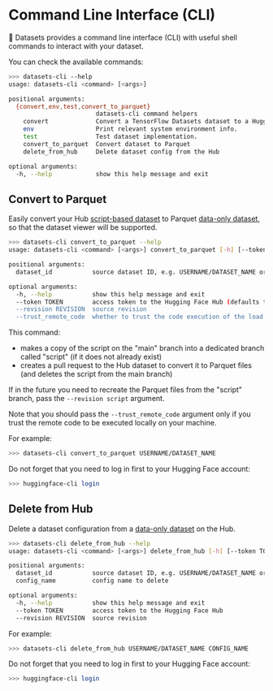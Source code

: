 # Command Line Interface (CLI)

🤗 Datasets provides a command line interface (CLI) with useful shell commands to interact with your dataset.

You can check the available commands:
```bash
>>> datasets-cli --help
usage: datasets-cli <command> [<args>]

positional arguments:
  {convert,env,test,convert_to_parquet}
                        datasets-cli command helpers
    convert             Convert a TensorFlow Datasets dataset to a HuggingFace Datasets dataset.
    env                 Print relevant system environment info.
    test                Test dataset implementation.
    convert_to_parquet  Convert dataset to Parquet
    delete_from_hub     Delete dataset config from the Hub

optional arguments:
  -h, --help            show this help message and exit
```

## Convert to Parquet

Easily convert your Hub [script-based dataset](dataset_script) to Parquet [data-only dataset](repository_structure), so that the dataset viewer will be supported.

```bash
>>> datasets-cli convert_to_parquet --help
usage: datasets-cli <command> [<args>] convert_to_parquet [-h] [--token TOKEN] [--revision REVISION] [--trust_remote_code] dataset_id

positional arguments:
  dataset_id           source dataset ID, e.g. USERNAME/DATASET_NAME or ORGANIZATION/DATASET_NAME

optional arguments:
  -h, --help           show this help message and exit
  --token TOKEN        access token to the Hugging Face Hub (defaults to logged-in user's one)
  --revision REVISION  source revision
  --trust_remote_code  whether to trust the code execution of the load script
```

This command:
- makes a copy of the script on the "main" branch into a dedicated branch called "script" (if it does not already exist)
- creates a pull request to the Hub dataset to convert it to Parquet files (and deletes the script from the main branch)

If in the future you need to recreate the Parquet files from the "script" branch, pass the `--revision script` argument.

Note that you should pass the `--trust_remote_code` argument only if you trust the remote code to be executed locally on your machine.

For example:
```bash
>>> datasets-cli convert_to_parquet USERNAME/DATASET_NAME
```

<Tip>

Do not forget that you need to log in first to your Hugging Face account:
```bash
>>> huggingface-cli login
```

</Tip>

## Delete from Hub

Delete a dataset configuration from a [data-only dataset](repository_structure) on the Hub.

```bash
>>> datasets-cli delete_from_hub --help
usage: datasets-cli <command> [<args>] delete_from_hub [-h] [--token TOKEN] [--revision REVISION] dataset_id config_name

positional arguments:
  dataset_id           source dataset ID, e.g. USERNAME/DATASET_NAME or ORGANIZATION/DATASET_NAME
  config_name          config name to delete

optional arguments:
  -h, --help           show this help message and exit
  --token TOKEN        access token to the Hugging Face Hub
  --revision REVISION  source revision
```

For example:
```bash
>>> datasets-cli delete_from_hub USERNAME/DATASET_NAME CONFIG_NAME
```

<Tip>

Do not forget that you need to log in first to your Hugging Face account:
```bash
>>> huggingface-cli login
```

</Tip>
